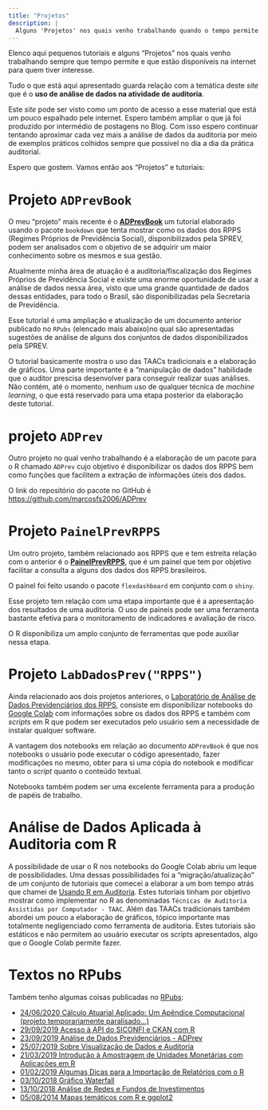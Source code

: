 ```yaml
---
title: "Projetos"
description: |
  Alguns 'Projetos' nos quais venho trabalhando quando o tempo permite.
---
```


Elenco aqui pequenos tutoriais e alguns "Projetos" nos quais venho trabalhando sempre que tempo permite e que estão disponíveis na internet para quem tiver interesse. 

Tudo o que está aqui apresentado guarda relação com a temática deste _site_ que é o **uso de análise de dados na atividade de auditoria**. 

Este _site_ pode ser visto como um ponto de acesso a esse material que está um pouco espalhado pele internet. Espero também ampliar o que já foi produzido por intermédio de postagens no Blog. Com isso espero continuar tentando aproximar cada vez mais a análise de dados da auditoria por meio de exemplos práticos colhidos sempre que possível no dia a dia da prática auditorial.

Espero que gostem. Vamos então aos "Projetos" e tutoriais: 


# Projeto `ADPrevBook`

O meu "projeto" mais recente é o [**ADPrevBook**](https://marcosfs2006.github.io/ADPrevBook/) um tutorial elaborado usando o pacote `bookdown` que tenta mostrar como os dados dos RPPS (Regimes Próprios de Previdência Social), disponibilizados pela SPREV, podem ser analisados com o objetivo de se adquirir um maior conhecimento sobre os mesmos e sua gestão.  

Atualmente minha área de atuação é a auditoria/fiscalização dos Regimes Próprios de Previdência Social e existe uma enorme oportunidade de usar a análise de dados nessa área, visto que uma grande quantidade de dados dessas entidades, para todo o Brasil, são disponibilizadas pela Secretaria de Previdência.

Esse tutorial é uma ampliação e atualização de um documento anterior publicado no `RPubs` (elencado mais abaixo)no qual são apresentadas sugestões de análise de alguns dos conjuntos de dados disponibilizados pela SPREV.

O tutorial basicamente mostra o uso das TAACs tradicionais e a elaboração de gráficos. Uma parte importante é a "manipulação de dados" habilidade que o auditor prescisa desenvolver para conseguir realizar suas análises. Não contém, até o momento, nenhum uso de qualquer técnica de _machine learning_, o que está reservado para uma etapa posterior da elaboração deste tutorial.


# projeto `ADPrev`
Outro projeto no qual venho trabalhando é a elaboração de um pacote para o R chamado `ADPrev` cujo objetivo é disponibilizar os dados dos RPPS bem como funções que facilitem a extração de informações úteis dos dados.

O link do repositório do pacote no GitHub é <https://github.com/marcosfs2006/ADPrev>


# Projeto `PainelPrevRPPS`

Um outro projeto, também relacionado aos RPPS que e tem estreita relação com o anterior é o [**PainelPrevRPPS**](https://marcosfs2006.shinyapps.io/painelprev/), que é um painel que tem por objetivo facilitar a consulta a alguns dos dados dos RPPS brasileiros.

O painel foi feito usando o pacote `flexdashboard` em conjunto com o `shiny`.

Esse projeto tem relação com uma etapa importante que é a apresentação dos resultados de uma auditoria. O uso de paineis pode ser uma ferramenta bastante efetiva para o monitoramento de indicadores e avaliação de risco. 

O R disponibiliza um amplo conjunto de ferramentas que pode auxiliar nessa etapa.


# Projeto `LabDadosPrev("RPPS")`

Ainda relacionado aos dois projetos anteriores, o [Laboratório de Análise de Dados Previdenciários dos RPPS](https://colab.research.google.com/drive/1Myiiq8aRmoc14-IHNe5SNTNdYGjWI1tE?usp=sharing), consiste em disponibilizar notebooks do [Google Colab](https://colab.research.google.com/notebooks/intro.ipynb) com informações sobre os dados dos RPPS e também com _scripts_ em R que podem ser executados pelo usuário sem a necessidade de instalar qualquer software.

A vantagem dos notebooks em relação ao documento `ADPrevBook` é que nos notebooks o usuário pode executar o código apresentado, fazer modificações no mesmo, obter para si uma cópia do notebook e modificar tanto o _script_ quanto o conteúdo textual.

Notebooks também podem ser uma excelente ferramenta para a produção de papéis de trabalho.


# Análise de Dados Aplicada à Auditoria com R

A possibilidade de usar o R nos notebooks do Google Colab abriu um leque de possibilidades. Uma dessas possibilidades foi a "migração/atualização" de um conjunto de tutoriais que comecei a elaborar a um bom tempo atrás que chamei de [Usando R em Auditoria](https://nbviewer.jupyter.org/github/marcosfs2006/Usando-R-em-Auditoria/blob/master/ipynb/usando_r_em_auditoria.ipynb). Estes tutoriais tinham por objetivo mostrar como  implementar no R as denominadas `Técnicas de Auditoria Assistidas por Computador - TAAC`. Além das TAACs tradicionais também abordei um pouco a elaboração de gráficos, tópico importante mas totalmente negligenciado como ferramenta de auditoria. Estes tutoriais são estáticos e não permitem  ao usuário executar os scripts apresentados, algo que o Google Colab permite fazer.


# Textos no RPubs

Também tenho algumas coisas publicadas no [RPubs](https://rpubs.com/marcosfs2006):

* [24/06/2020 Cálculo Atuarial Aplicado: Um Apêndice Computacional (projeto temporariamente paralisado...)](https://rpubs.com/marcosfs2006/apendice_computacional)    
* [29/09/2019 Acesso à API do SICONFI e CKAN com R](https://rpubs.com/marcosfs2006/api_siconfi)    
* [23/09/2019 Análise de Dados Previdenciários - ADPrev](https://rpubs.com/marcosfs2006/ADPrev)    
* [25/07/2019 Sobre Visualização de Dados e Auditoria](https://rpubs.com/marcosfs2006/dataviz)    
* [21/03/2019 Introdução à Amostragem de Unidades Monetárias com Aplicações em R](https://rpubs.com/marcosfs2006/MUS_R)    
* [01/02/2019 Algumas Dicas para a Importação de Relatórios com o R](https://rpubs.com/marcosfs2006/importa_relatorios)    
* [03/10/2018 Gráfico Waterfall](https://rpubs.com/marcosfs2006/waterfall)    
* [13/10/2018 Análise de Redes e Fundos de Investimentos](https://rpubs.com/marcosfs2006/redes-sociais-rpps)    
* [05/08/2014 Mapas temáticos com R e ggplot2](https://rpubs.com/marcosfs2006/mapas_ggplot2)    


